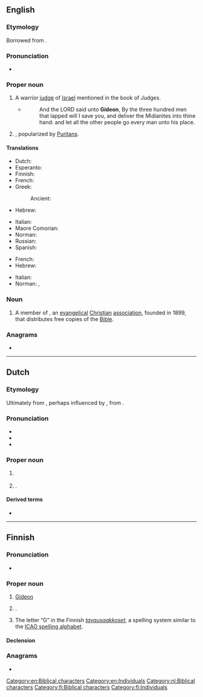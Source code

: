 {{also|GIDEON}}
==English==

===Etymology===
Borrowed from {{bor|en|he|גִּדְעוֹן||Gideon|tr=gid'ón}}.

===Pronunciation===
* {{a|US}} {{IPA|/ˈɡɪd.i.ən/|lang=en}}

===Proper noun===
{{en-proper noun}}

# A warrior [[judge]] of [[Israel]] mentioned in the book of Judges.
#* {{RQ:Authorized Version|Judges|7|7}}
#*: And the LORD said unto '''Gideon''', By the three hundred men that lapped will I save you, and deliver the Midianites into thine hand: and let all the other people go every man unto his place.
# {{given name|lang=en|male|from=Hebrew}}, popularized by [[Puritan]]s.

====Translations====
{{trans-top|biblical character}}
* Dutch: {{t+|nl|Gideon}}
* Esperanto: {{t|eo|Gideon}}
* Finnish: {{t|fi|Gideon}}
* French: {{t|fr|Gédéon}}
* Greek:
*: Ancient: {{t|grc|Γεδεών|m}}
* Hebrew: {{t|he|גִּדְעוֹן|tr=gid'ón}}
{{trans-mid}}
* Italian: {{t+|it|Gedeone}}
* Maore Comorian: {{t|swb|Jideoni}}
* Norman: {{t|nrf|Gudgion|m}}
* Russian: {{t|ru|Гедео́н|m}}
* Spanish: {{t|es|Gedeón}}
{{trans-bottom}}

{{trans-top|male given name}}
* French: {{t|fr|Gédéon}}
* Hebrew: {{t|he|גִּדְעוֹן|tr=gid׳ón}}
{{trans-mid}}
* Italian: {{t+|it|Gedeone}}
* Norman: {{t|nrf|Gudgion|m}}, {{t|nrf|Gédéon|m}}
{{trans-bottom}}

===Noun===
{{en-noun}}

# {{lb|en|religion}} A member of {{w|Gideons International}}, an [[evangelical]] [[Christian]] [[association]], founded in 1899, that distributes free copies of the [[Bible]].

===Anagrams===
* {{anagrams|en|a=degino|doeing}}

[[Category:en:Biblical characters]]
[[Category:en:Individuals]]

----

==Dutch==

===Etymology===
Ultimately from {{der|nl|hbo|גִּדְעוֹן||smasher, feller}}, perhaps influenced by {{der|nl|la|Gedeon}}, from {{der|nl|grc|Γεδεων}}.

===Pronunciation===
* {{IPA|lang=nl|/ˈɣi.deːˌɔn/}}
* {{audio|Nl-Gideon.ogg|Audio|lang=nl}}
* {{hyphenation|lang=nl|Gi|de|on}}

===Proper noun===
{{nl-proper noun|m}}

# {{l|en|Gideon}} {{gloss|biblical character}}
# {{given name|lang=nl|male}}.

====Derived terms====
* {{l|nl|gideonsbende}}

[[Category:nl:Biblical characters]]

----

==Finnish==

===Pronunciation===
* {{fi-IPA}}

===Proper noun===
{{fi-proper noun}}

# [[#English|Gideon]] {{gloss|biblical character}}
# {{lb|fi|rare}} {{given name|male|lang=fi}}.
# The letter “G” in the Finnish ''[[tavausaakkoset]]'', a spelling system similar to the [[ICAO spelling alphabet]].

====Declension====
{{fi-decl-risti|Gideon|||a|i=0}}

===Anagrams===
* {{anagrams|fi|a=degino|dogien}}

[[Category:fi:Biblical characters]]
[[Category:fi:Individuals]]